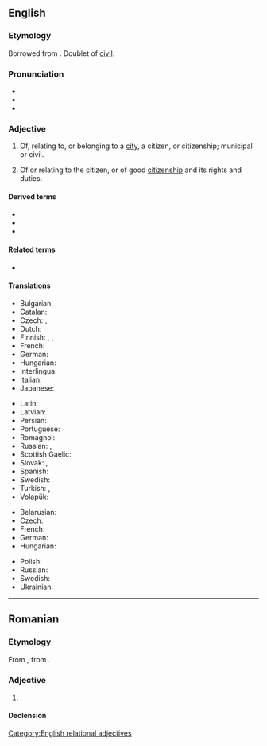 {{also|cìvic|civíc|cívic}}
==English==
{{wikipedia}}

===Etymology===
Borrowed from {{bor|en|la|cīvicus||pertaining to a city or citizens}}. Doublet of [[civil]].

===Pronunciation===
* {{IPA|en|/ˈsɪvɪk/}}
* {{audio|en|LL-Q1860 (eng)-Vealhurl-civic.wav|Audio (RP)}}
* {{rhymes|en|ɪvɪk|s=2}}

===Adjective===
{{en-adj}}

# Of, relating to, or belonging to a [[city]], a citizen, or citizenship; municipal or civil.
#: {{ux|en|Thousands of people came to the '''Civic''' Center to show off their '''civic''' pride.}}
# Of or relating to the citizen, or of good [[citizenship]] and its rights and duties.
#: {{ux|en|'''civic''' duty}}

====Derived terms====
* {{l|en|civic centre}}
* {{l|en|civics}}
* {{l|en|civic-minded}}

====Related terms====
* {{l|en|civil}}

====Translations====
{{trans-top|Having to do with a city or the people who live there}}
* Bulgarian: {{t+|bg|граждански}}
* Catalan: {{t|ca|cívic}}
* Czech: {{t+|cs|městský}}, {{t+|cs|občanský}}
* Dutch: {{t+|nl|stedelijk}}
* Finnish: {{t|fi|[[kaupunkilainen|kaupunkilais-]]}}, {{t|fi|[[asukas]]-}}, {{t|fi|[[kansalainen|kansalais-]]}}
* French: {{t+|fr|civique}}
* German: {{t+|de|bürgerlich}}
* Hungarian: {{t+|hu|polgári}}
* Interlingua: {{t|ia|civic}}
* Italian: {{t+|it|civico}}
* Japanese: {{t|ja|[[市民]]の|tr=しみん-の, shimin-no}}
{{trans-mid}}
* Latin: {{t+|la|civilis}}
* Latvian: {{t|lv|pilsonisks}}
* Persian: {{t+|fa|مدنی|tr=madani}}
* Portuguese: {{t|pt|cívico}}
* Romagnol: {{t|rgn|cìvic}}
* Russian: {{t+|ru|гражда́нский}}, {{t+|ru|городской}}
* Scottish Gaelic: {{t|gd|catharra}}
* Slovak: {{t|sk|občiansky}}, {{t+|sk|mestský}}
* Spanish: {{t+|es|cívico}}
* Swedish: {{t+|sv|borgerlig}}
* Turkish: {{t+|tr|burjuvaca}} {{qualifier|bourgeois}}, {{t|tr|medenî}}
* Volapük: {{t+|vo|zifik}}
{{trans-bottom}}
{{trans-top|Of or relating to the citizen}}
* Belarusian: {{t|be|грамадзя́нскі}}
* Czech: {{t+|cs|občanský}}
* French: {{t+|fr|citoyen}}
* German: {{t+|de|bürgerlich}}
* Hungarian: {{t+|hu|polgári}}
{{trans-mid}}
* Polish: {{t+|pl|obywatelski}}
* Russian: {{t+|ru|гражда́нский}}
* Swedish: {{t+|sv|medborgerlig}}
* Ukrainian: {{t|uk|громадя́нський}}
{{trans-bottom}}
[[Category:English relational adjectives]]

----

==Romanian==

===Etymology===
From {{bor|ro|fr|civique}}, from {{der|ro|la|civicus}}.

===Adjective===
{{ro-adj}}

# {{l|en|civic}}

====Declension====
{{ro-decl-adj}}